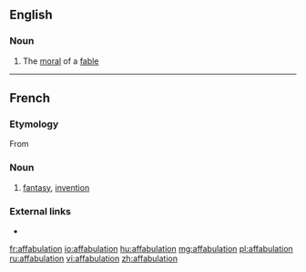 ==English==

===Noun===
{{en-noun}}

# {{context|obsolete|lang=en}} The [[moral]] of a [[fable]]

----
==French==

===Etymology===
From {{suffix|affabuler|tion|lang=fr}}
===Noun===
{{fr-noun|f}}
# [[fantasy]], [[invention]]

===External links===
* {{R:TLFi}}

[[fr:affabulation]]
[[io:affabulation]]
[[hu:affabulation]]
[[mg:affabulation]]
[[pl:affabulation]]
[[ru:affabulation]]
[[vi:affabulation]]
[[zh:affabulation]]